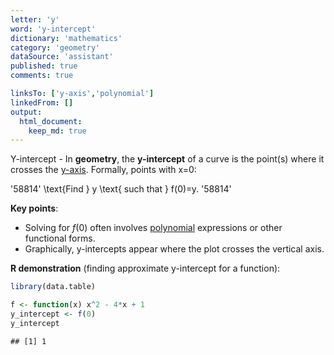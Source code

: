 ```yaml
---
letter: 'y'
word: 'y-intercept'
dictionary: 'mathematics'
category: 'geometry'
dataSource: 'assistant'
published: true
comments: true

linksTo: ['y-axis','polynomial']
linkedFrom: []
output:
  html_document:
    keep_md: true
---
```




<a id="y-intercept">Y-intercept</a> - In **geometry**, the **y-intercept** of a curve is the point(s) where it crosses the [y-axis](#y-axis). Formally, points with x=0:

'58814'
\text{Find } y \text{ such that } f(0)=y.
'58814'

**Key points**:
- Solving for $f(0)$ often involves [polynomial](#polynomial) expressions or other functional forms.
- Graphically, y-intercepts appear where the plot crosses the vertical axis.

**R demonstration** (finding approximate y-intercept for a function):


``` r
library(data.table)

f <- function(x) x^2 - 4*x + 1
y_intercept <- f(0)
y_intercept
```

```
## [1] 1
```
